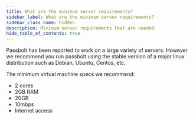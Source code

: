 ```yaml
---
title: What are the minimum server requirements?
sidebar_label: What are the minimum server requirements?
sidebar_class_name: hidden
description: Minimum server requirements that are needed
hide_table_of_contents: true
---
```


Passbolt has been reported to work on a large variety of servers.
However we recommend you run passbolt using the stable version of a major linux distribution such as Debian,
Ubuntu, Centos, etc.

The minimum virtual machine specs we recommend:
- 2 cores
- 2GB RAM
- 20GB
- 10mbps
- Internet access
